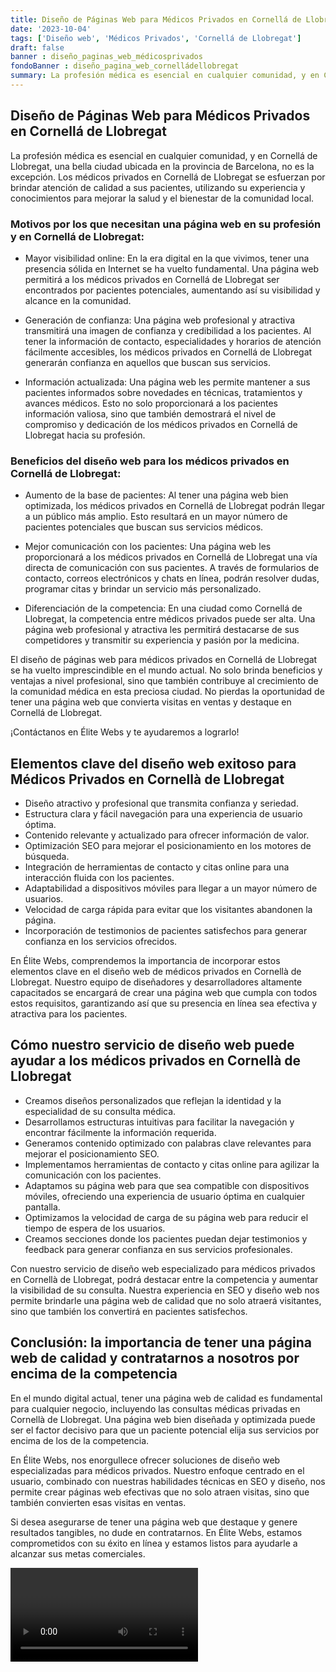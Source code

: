 ```yaml
---
title: Diseño de Páginas Web para Médicos Privados en Cornellá de Llobregat
date: '2023-10-04'
tags: ['Diseño web', 'Médicos Privados', 'Cornellá de Llobregat']
draft: false
banner : diseño_paginas_web_médicosprivados
fondoBanner : diseño_pagina_web_cornelládellobregat
summary: La profesión médica es esencial en cualquier comunidad, y en Cornellá de Llobregat, una bella ciudad ubicada en la provincia de Barcelona, no es la excepción. Los médicos privados en Cornellá de Llobregat se esfuerzan por brindar atención de calidad a sus pacientes, utilizando su experiencia y conocimientos para mejorar la salud y el bienestar de la comunidad local.
---
```


## Diseño de Páginas Web para Médicos Privados en Cornellá de Llobregat

La profesión médica es esencial en cualquier comunidad, y en Cornellá de Llobregat, una bella ciudad ubicada en la provincia de Barcelona, no es la excepción. Los médicos privados en Cornellá de Llobregat se esfuerzan por brindar atención de calidad a sus pacientes, utilizando su experiencia y conocimientos para mejorar la salud y el bienestar de la comunidad local.

### Motivos por los que necesitan una página web en su profesión y en Cornellá de Llobregat:

- Mayor visibilidad online: En la era digital en la que vivimos, tener una presencia sólida en Internet se ha vuelto fundamental. Una página web permitirá a los médicos privados en Cornellá de Llobregat ser encontrados por pacientes potenciales, aumentando así su visibilidad y alcance en la comunidad.

- Generación de confianza: Una página web profesional y atractiva transmitirá una imagen de confianza y credibilidad a los pacientes. Al tener la información de contacto, especialidades y horarios de atención fácilmente accesibles, los médicos privados en Cornellá de Llobregat generarán confianza en aquellos que buscan sus servicios.

- Información actualizada: Una página web les permite mantener a sus pacientes informados sobre novedades en técnicas, tratamientos y avances médicos. Esto no solo proporcionará a los pacientes información valiosa, sino que también demostrará el nivel de compromiso y dedicación de los médicos privados en Cornellá de Llobregat hacia su profesión.

### Beneficios del diseño web para los médicos privados en Cornellá de Llobregat:

- Aumento de la base de pacientes: Al tener una página web bien optimizada, los médicos privados en Cornellá de Llobregat podrán llegar a un público más amplio. Esto resultará en un mayor número de pacientes potenciales que buscan sus servicios médicos.

- Mejor comunicación con los pacientes: Una página web les proporcionará a los médicos privados en Cornellá de Llobregat una vía directa de comunicación con sus pacientes. A través de formularios de contacto, correos electrónicos y chats en línea, podrán resolver dudas, programar citas y brindar un servicio más personalizado.

- Diferenciación de la competencia: En una ciudad como Cornellá de Llobregat, la competencia entre médicos privados puede ser alta. Una página web profesional y atractiva les permitirá destacarse de sus competidores y transmitir su experiencia y pasión por la medicina.

El diseño de páginas web para médicos privados en Cornellá de Llobregat se ha vuelto imprescindible en el mundo actual. No solo brinda beneficios y ventajas a nivel profesional, sino que también contribuye al crecimiento de la comunidad médica en esta preciosa ciudad. No pierdas la oportunidad de tener una página web que convierta visitas en ventas y destaque en Cornellá de Llobregat.

¡Contáctanos en Élite Webs y te ayudaremos a lograrlo!

<GifSeo />

<Cta />

## Elementos clave del diseño web exitoso para Médicos Privados en Cornellà de Llobregat

- Diseño atractivo y profesional que transmita confianza y seriedad.
- Estructura clara y fácil navegación para una experiencia de usuario óptima.
- Contenido relevante y actualizado para ofrecer información de valor.
- Optimización SEO para mejorar el posicionamiento en los motores de búsqueda.
- Integración de herramientas de contacto y citas online para una interacción fluida con los pacientes.
- Adaptabilidad a dispositivos móviles para llegar a un mayor número de usuarios.
- Velocidad de carga rápida para evitar que los visitantes abandonen la página.
- Incorporación de testimonios de pacientes satisfechos para generar confianza en los servicios ofrecidos.

En Élite Webs, comprendemos la importancia de incorporar estos elementos clave en el diseño web de médicos privados en Cornellà de Llobregat. Nuestro equipo de diseñadores y desarrolladores altamente capacitados se encargará de crear una página web que cumpla con todos estos requisitos, garantizando así que su presencia en línea sea efectiva y atractiva para los pacientes.

## Cómo nuestro servicio de diseño web puede ayudar a los médicos privados en Cornellà de Llobregat

- Creamos diseños personalizados que reflejan la identidad y la especialidad de su consulta médica.
- Desarrollamos estructuras intuitivas para facilitar la navegación y encontrar fácilmente la información requerida.
- Generamos contenido optimizado con palabras clave relevantes para mejorar el posicionamiento SEO.
- Implementamos herramientas de contacto y citas online para agilizar la comunicación con los pacientes.
- Adaptamos su página web para que sea compatible con dispositivos móviles, ofreciendo una experiencia de usuario óptima en cualquier pantalla.
- Optimizamos la velocidad de carga de su página web para reducir el tiempo de espera de los usuarios.
- Creamos secciones donde los pacientes puedan dejar testimonios y feedback para generar confianza en sus servicios profesionales.

Con nuestro servicio de diseño web especializado para médicos privados en Cornellà de Llobregat, podrá destacar entre la competencia y aumentar la visibilidad de su consulta. Nuestra experiencia en SEO y diseño web nos permite brindarle una página web de calidad que no solo atraerá visitantes, sino que también los convertirá en pacientes satisfechos.

## Conclusión: la importancia de tener una página web de calidad y contratarnos a nosotros por encima de la competencia

En el mundo digital actual, tener una página web de calidad es fundamental para cualquier negocio, incluyendo las consultas médicas privadas en Cornellà de Llobregat. Una página web bien diseñada y optimizada puede ser el factor decisivo para que un paciente potencial elija sus servicios por encima de los de la competencia.

En Élite Webs, nos enorgullece ofrecer soluciones de diseño web especializadas para médicos privados. Nuestro enfoque centrado en el usuario, combinado con nuestras habilidades técnicas en SEO y diseño, nos permite crear páginas web efectivas que no solo atraen visitas, sino que también convierten esas visitas en ventas.

Si desea asegurarse de tener una página web que destaque y genere resultados tangibles, no dude en contratarnos. En Élite Webs, estamos comprometidos con su éxito en línea y estamos listos para ayudarle a alcanzar sus metas comerciales.

<Video />

<CtaBot job='Médicos Privados' city='Cornellá de Llobregat'/>

<Gmaps query='Cornellá de Llobregat+españa+maps' />